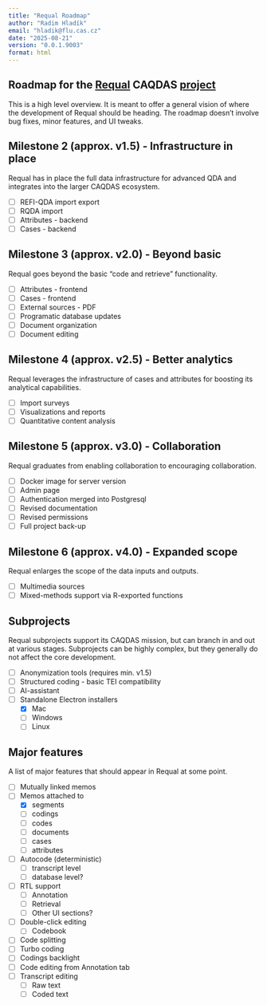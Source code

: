 ```yaml
---
title: "Requal Roadmap"
author: "Radim Hladík"
email: "hladik@flu.cas.cz"
date: "2025-08-21"
version: "0.0.1.9003"
format: html
---
```


## Roadmap for the [Requal](https://requal.app) CAQDAS [project](github.com/RE-QDA/requal)

This is a high level overview. It is meant to offer a general vision of where the development of Requal should be heading. The roadmap doesn't involve bug fixes, minor features, and UI tweaks.

## Milestone 2 (approx. v1.5) - Infrastructure in place

Requal has in place the full data infrastructure for advanced QDA and integrates into the larger CAQDAS ecosystem.

- [ ] REFI-QDA import export
- [ ] RQDA import 
- [ ] Attributes - backend
- [ ] Cases - backend

## Milestone 3 (approx. v2.0) - Beyond basic

Requal goes beyond the basic "code and retrieve" functionality.

- [ ] Attributes - frontend
- [ ] Cases - frontend
- [ ] External sources - PDF
- [ ] Programatic database updates
- [ ] Document organization
- [ ] Document editing

## Milestone 4 (approx. v2.5) - Better analytics

Requal leverages the infrastructure of cases and attributes for boosting its analytical capabilities.

- [ ] Import surveys
- [ ] Visualizations and reports
- [ ] Quantitative content analysis

## Milestone 5 (approx. v3.0) - Collaboration

Requal graduates from enabling collaboration to encouraging collaboration.

- [ ] Docker image for server version
- [ ] Admin page
- [ ] Authentication merged into Postgresql
- [ ] Revised documentation
- [ ] Revised permissions
- [ ] Full project back-up

## Milestone 6 (approx. v4.0) - Expanded scope

Requal enlarges the scope of the data inputs and outputs.

- [ ] Multimedia sources 
- [ ] Mixed-methods support via R-exported functions

## Subprojects

::: {.callout-note}
Requal subprojects support its CAQDAS mission, but can branch in and out at various stages. Subprojects can be highly complex, but they generally do not affect the core development.
:::

- [ ] Anonymization tools (requires min. v1.5)
- [ ] Structured coding - basic TEI compatibility
- [ ] AI-assistant
- [ ] Standalone Electron installers
  - [X] Mac
  - [ ] Windows
  - [ ] Linux

## Major features

A list of major features that should appear in Requal at some point.

- [ ] Mutually linked memos
- [ ] Memos attached to
  - [X] segments
  - [ ] codings
  - [ ] codes
  - [ ] documents
  - [ ] cases
  - [ ] attributes
- [ ] Autocode (deterministic)
  - [ ] transcript level
  - [ ] database level?
- [ ] RTL support
  - [ ] Annotation
  - [ ] Retrieval
  - [ ] Other UI sections?
- [ ] Double-click editing
  - [ ] Codebook
- [ ] Code splitting
- [ ] Turbo coding
- [ ] Codings backlight
- [ ] Code editing from Annotation tab
- [ ] Transcript editing
  - [ ] Raw text
  - [ ] Coded text